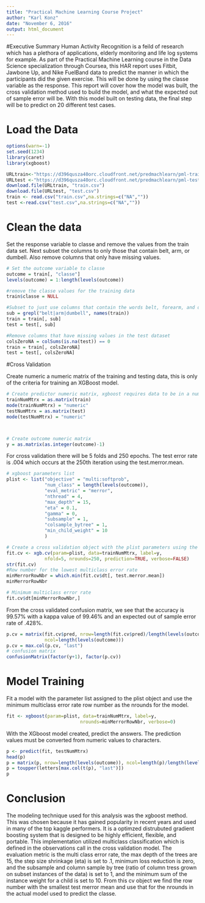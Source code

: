 ```yaml
---
title: "Practical Machine Learning Course Project"
author: "Karl Konz"
date: "November 6, 2016"
output: html_document
---
```


#Executive Summary
Human Activity Recognition is a feild of research which has a plethora of applications, elderly monitoring and life log systems for example. As part of the Practical Machine Learning course in the Data Science specialization through Coursea, this HAR report uses Fitbit, Jawbone Up, and Nike FuelBand data to predict the manner in which the participants did the given exercise. This will be done by using the classe variable as the response. This report will cover how the model was built, the cross validation method used to build the model, and what the expected out of sample error will be. With this model built on testing data, the final step will be to predict on 20 different test cases.


# Load the Data

```r
options(warn=-1)
set.seed(1234)
library(caret)
library(xgboost)

URLtrain<-"https://d396qusza40orc.cloudfront.net/predmachlearn/pml-training.csv"
URLtest <-"https://d396qusza40orc.cloudfront.net/predmachlearn/pml-testing.csv"
download.file(URLtrain, "train.csv")
download.file(URLtest, "test.csv")
train <- read.csv("train.csv",na.strings=c("NA",""))
test <-read.csv("test.csv",na.strings=c("NA",""))


```

# Clean the data

Set the response variable to classe and remove the values from the train data set. Next subset the columns to only those that contain belt, arm, or dumbell. Also remove columns that only have missing values.


```r

# Set the outcome variable to classe
outcome = train[, "classe"]
levels(outcome) = 1:length(levels(outcome))

#remove the classe values for the training data
train$classe = NULL

#Subset to just use columns that contain the words belt, forearm, and dumbell
sub = grepl("belt|arm|dumbell", names(train))
train = train[, sub]
test = test[, sub]

#Remove columns that have missing values in the test dataset
colsZeroNA = colSums(is.na(test)) == 0
train = train[, colsZeroNA]
test = test[, colsZeroNA]
```

#Cross Validation

Create numeric a numeric matrix of the training and testing data, this is only of the criteria for training an XGBoost model.
```r

# Create predictor numeric matrix, xgboost requires data to be in a numeric matrix
trainNumMtrx = as.matrix(train)
mode(trainNumMtrx) = "numeric"
testNumMtrx = as.matrix(test)
mode(testNumMtrx) = "numeric"



# Create outcome numeric matrix
y = as.matrix(as.integer(outcome)-1)

```

For cross validation there will be 5 folds and 250 epochs. The test error rate is .004 which occurs at the 250th iteration using the test.merror.mean. 
```r
# xgboost parameters list
plist <- list("objective" = "multi:softprob", 
              "num_class" = length(levels(outcome)),  
              "eval_metric" = "merror", 
              "nthread" = 4,
              "max_depth" = 15,   
              "eta" = 0.1,    
              "gamma" = 0,  
              "subsample" = 1,    
              "colsample_bytree" = 1, 
              "min_child_weight" = 10
              )

# Create a cross validation object with the plist parameters using the xgboost package xgb.cv() function
fit.cv <- xgb.cv(param=plist, data=trainNumMtrx, label=y, 
              nfold=5, nrounds=250, prediction=TRUE, verbose=FALSE)
str(fit.cv)
#Row number for the lowest multiclass error rate
minMerrorRowNbr = which.min(fit.cv$dt[, test.merror.mean]) 
minMerrorRowNbr  

# Minimum multiclass error rate
fit.cv$dt[minMerrorRowNbr,]
```

From the cross validated confusion matrix, we see that the accuracy is 99.57% with a kappa value of 99.46% and an expected out of sample error rate of .428%.

```r

p.cv = matrix(fit.cv$pred, nrow=length(fit.cv$pred)/length(levels(outcome)),
              ncol=length(levels(outcome)))
p.cv = max.col(p.cv, "last")
# confusion matrix
confusionMatrix(factor(y+1), factor(p.cv))

```

# Model Training

Fit a model with the parameter list assigned to the plist object and use the minimum multiclass error rate row number as the nrounds for the model.

```r
fit <- xgboost(param=plist, data=trainNumMtrx, label=y, 
                           nrounds=minMerrorRowNbr, verbose=0)
```



With the XGboost model created, predict the answers. The prediction values must be converted from numeric values to characters.
```r
p <- predict(fit, testNumMtrx) 
head(p)
p = matrix(p, nrow=length(levels(outcome)), ncol=length(p)/length(levels(outcome)))
p = toupper(letters[max.col(t(p), "last")])
p
```

# Conclusion

The modeling technique used for this analysis was the xgboost method. This was chosen because it has gained popularity in recent years and used in many of the top kaggle performers. It is a optimzed distrubuted gradient boosting system that is designed to be highly efficient, flexible, and portable. This implementation utilized multiclass classification which is defined in the observations call in the cross validation model. The evaluation metric is the multi class error rate, the max depth of the trees are 15, the step size shrinkage (eta) is set to .1, minimum loss reduction is zero, and the subsample and column sample by tree (ratio of column tress grown on subset instances of the data) is set to 1, and the minimum sum of the instance weight for a child is set to 10. From this cv object we find the row number with the smallest test merror mean and use that for the nrounds in the actual model used to predict the classe.


